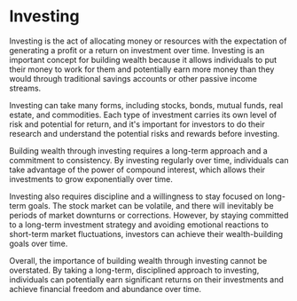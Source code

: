 # Investing

Investing is the act of allocating money or resources with the expectation of generating a profit or a return on investment over time. Investing is an important concept for building wealth because it allows individuals to put their money to work for them and potentially earn more money than they would through traditional savings accounts or other passive income streams.

Investing can take many forms, including stocks, bonds, mutual funds, real estate, and commodities. Each type of investment carries its own level of risk and potential for return, and it's important for investors to do their research and understand the potential risks and rewards before investing.

Building wealth through investing requires a long-term approach and a commitment to consistency. By investing regularly over time, individuals can take advantage of the power of compound interest, which allows their investments to grow exponentially over time.

Investing also requires discipline and a willingness to stay focused on long-term goals. The stock market can be volatile, and there will inevitably be periods of market downturns or corrections. However, by staying committed to a long-term investment strategy and avoiding emotional reactions to short-term market fluctuations, investors can achieve their wealth-building goals over time.

Overall, the importance of building wealth through investing cannot be overstated. By taking a long-term, disciplined approach to investing, individuals can potentially earn significant returns on their investments and achieve financial freedom and abundance over time.